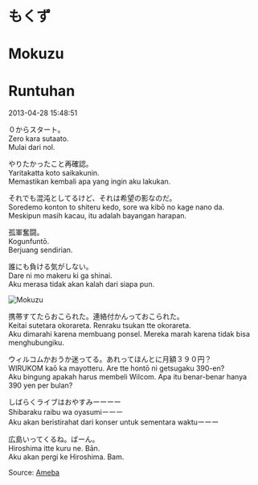 # もくず  
# Mokuzu  
# Runtuhan

2013-04-28 15:48:51  

０からスタート。  
Zero kara sutaato.  
Mulai dari nol.

やりたかったこと再確認。  
Yaritakatta koto saikakunin.  
Memastikan kembali apa yang ingin aku lakukan.

それでも混沌としてるけど、それは希望の影なのだ。  
Soredemo konton to shiteru kedo, sore wa kibō no kage nano da.  
Meskipun masih kacau, itu adalah bayangan harapan.

孤軍奮闘。  
Kogunfuntō.  
Berjuang sendirian.

誰にも負ける気がしない。  
Dare ni mo makeru ki ga shinai.  
Aku merasa tidak akan kalah dari siapa pun.

![Mokuzu](./Mokuzu.webp)

携帯すてたらおこられた。連絡付かんっておこられた。  
Keitai sutetara okorareta. Renraku tsukan tte okorareta.  
Aku dimarahi karena membuang ponsel. Mereka marah karena tidak bisa menghubungiku.

ウィルコムかおうか迷ってる。あれってほんとに月額３９０円？  
WIRUKOM kaō ka mayotteru. Are tte hontō ni getsugaku 390-en?  
Aku bingung apakah harus membeli Wilcom. Apa itu benar-benar hanya 390 yen per bulan?

しばらくライブはおやすみーーーー  
Shibaraku raibu wa oyasumiーーー  
Aku akan beristirahat dari konser untuk sementara waktuーーー

広島いってくるね。ばーん。  
Hiroshima itte kuru ne. Bān.  
Aku akan pergi ke Hiroshima. Bam.

Source: [Ameba](https://ameblo.jp/arihara6/entry-11520032671.html)
